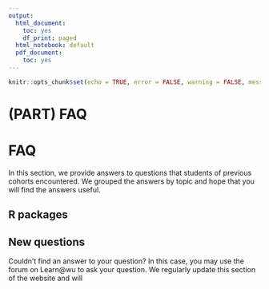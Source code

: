 ```yaml
---
output:
  html_document: 
    toc: yes
    df_print: paged
  html_notebook: default
  pdf_document:
    toc: yes
---
```

<link rel="stylesheet" type="text/css" media="all" href="style.css" />

```r
knitr::opts_chunk$set(echo = TRUE, error = FALSE, warning = FALSE, message = FALSE)
```

# (PART) FAQ {-}

# FAQ {-}

In this section, we provide answers to questions that students of previous cohorts encountered. We grouped the answers by topic and hope that you will find the answers useful.  

## R packages {-}



## New questions {-}

Couldn't find an answer to your question? In this case, you may use the forum on Learn\@wu to ask your question. We regularly update this section of the website and will   

